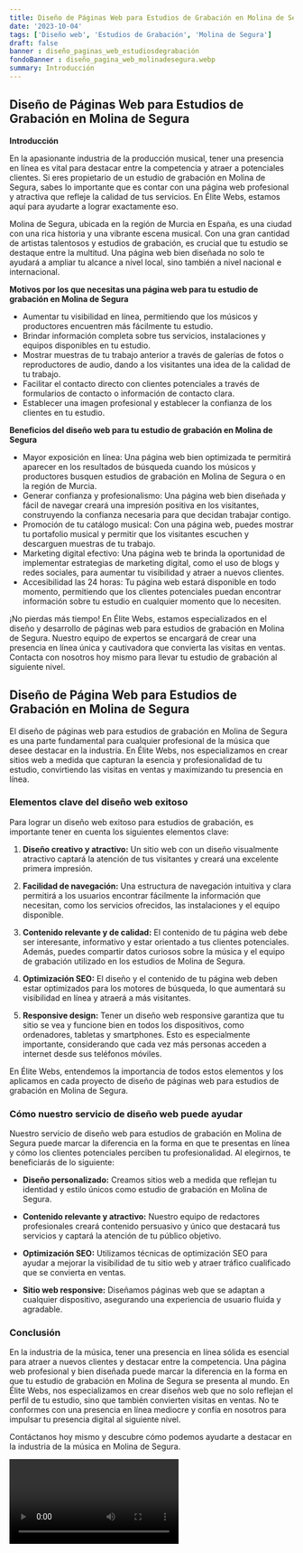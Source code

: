 ```yaml
---
title: Diseño de Páginas Web para Estudios de Grabación en Molina de Segura
date: '2023-10-04'
tags: ['Diseño web', 'Estudios de Grabación', 'Molina de Segura']
draft: false
banner : diseño_paginas_web_estudiosdegrabación
fondoBanner : diseño_pagina_web_molinadesegura.webp
summary: Introducción
---
```


## Diseño de Páginas Web para Estudios de Grabación en Molina de Segura

**Introducción**

En la apasionante industria de la producción musical, tener una presencia en línea es vital para destacar entre la competencia y atraer a potenciales clientes. Si eres propietario de un estudio de grabación en Molina de Segura, sabes lo importante que es contar con una página web profesional y atractiva que refleje la calidad de tus servicios. En Élite Webs, estamos aquí para ayudarte a lograr exactamente eso.

Molina de Segura, ubicada en la región de Murcia en España, es una ciudad con una rica historia y una vibrante escena musical. Con una gran cantidad de artistas talentosos y estudios de grabación, es crucial que tu estudio se destaque entre la multitud. Una página web bien diseñada no solo te ayudará a ampliar tu alcance a nivel local, sino también a nivel nacional e internacional.

**Motivos por los que necesitas una página web para tu estudio de grabación en Molina de Segura**

- Aumentar tu visibilidad en línea, permitiendo que los músicos y productores encuentren más fácilmente tu estudio.
- Brindar información completa sobre tus servicios, instalaciones y equipos disponibles en tu estudio.
- Mostrar muestras de tu trabajo anterior a través de galerías de fotos o reproductores de audio, dando a los visitantes una idea de la calidad de tu trabajo.
- Facilitar el contacto directo con clientes potenciales a través de formularios de contacto o información de contacto clara.
- Establecer una imagen profesional y establecer la confianza de los clientes en tu estudio.

**Beneficios del diseño web para tu estudio de grabación en Molina de Segura**

- Mayor exposición en línea: Una página web bien optimizada te permitirá aparecer en los resultados de búsqueda cuando los músicos y productores busquen estudios de grabación en Molina de Segura o en la región de Murcia.
- Generar confianza y profesionalismo: Una página web bien diseñada y fácil de navegar creará una impresión positiva en los visitantes, construyendo la confianza necesaria para que decidan trabajar contigo.
- Promoción de tu catálogo musical: Con una página web, puedes mostrar tu portafolio musical y permitir que los visitantes escuchen y descarguen muestras de tu trabajo.
- Marketing digital efectivo: Una página web te brinda la oportunidad de implementar estrategias de marketing digital, como el uso de blogs y redes sociales, para aumentar tu visibilidad y atraer a nuevos clientes.
- Accesibilidad las 24 horas: Tu página web estará disponible en todo momento, permitiendo que los clientes potenciales puedan encontrar información sobre tu estudio en cualquier momento que lo necesiten.

¡No pierdas más tiempo! En Élite Webs, estamos especializados en el diseño y desarrollo de páginas web para estudios de grabación en Molina de Segura. Nuestro equipo de expertos se encargará de crear una presencia en línea única y cautivadora que convierta las visitas en ventas. Contacta con nosotros hoy mismo para llevar tu estudio de grabación al siguiente nivel.

<GifSeo />

<Cta />

## Diseño de Página Web para Estudios de Grabación en Molina de Segura

El diseño de páginas web para estudios de grabación en Molina de Segura es una parte fundamental para cualquier profesional de la música que desee destacar en la industria. En Élite Webs, nos especializamos en crear sitios web a medida que capturan la esencia y profesionalidad de tu estudio, convirtiendo las visitas en ventas y maximizando tu presencia en línea.

### Elementos clave del diseño web exitoso

Para lograr un diseño web exitoso para estudios de grabación, es importante tener en cuenta los siguientes elementos clave:

1. **Diseño creativo y atractivo:** Un sitio web con un diseño visualmente atractivo captará la atención de tus visitantes y creará una excelente primera impresión.

2. **Facilidad de navegación:** Una estructura de navegación intuitiva y clara permitirá a los usuarios encontrar fácilmente la información que necesitan, como los servicios ofrecidos, las instalaciones y el equipo disponible.

3. **Contenido relevante y de calidad:** El contenido de tu página web debe ser interesante, informativo y estar orientado a tus clientes potenciales. Además, puedes compartir datos curiosos sobre la música y el equipo de grabación utilizado en los estudios de Molina de Segura.

4. **Optimización SEO:** El diseño y el contenido de tu página web deben estar optimizados para los motores de búsqueda, lo que aumentará su visibilidad en línea y atraerá a más visitantes.

5. **Responsive design:** Tener un diseño web responsive garantiza que tu sitio se vea y funcione bien en todos los dispositivos, como ordenadores, tabletas y smartphones. Esto es especialmente importante, considerando que cada vez más personas acceden a internet desde sus teléfonos móviles.

En Élite Webs, entendemos la importancia de todos estos elementos y los aplicamos en cada proyecto de diseño de páginas web para estudios de grabación en Molina de Segura.

### Cómo nuestro servicio de diseño web puede ayudar

Nuestro servicio de diseño web para estudios de grabación en Molina de Segura puede marcar la diferencia en la forma en que te presentas en línea y cómo los clientes potenciales perciben tu profesionalidad. Al elegirnos, te beneficiarás de lo siguiente:

- **Diseño personalizado:** Creamos sitios web a medida que reflejan tu identidad y estilo únicos como estudio de grabación en Molina de Segura.

- **Contenido relevante y atractivo:** Nuestro equipo de redactores profesionales creará contenido persuasivo y único que destacará tus servicios y captará la atención de tu público objetivo.

- **Optimización SEO:** Utilizamos técnicas de optimización SEO para ayudar a mejorar la visibilidad de tu sitio web y atraer tráfico cualificado que se convierta en ventas.

- **Sitio web responsive:** Diseñamos páginas web que se adaptan a cualquier dispositivo, asegurando una experiencia de usuario fluida y agradable.

### Conclusión

En la industria de la música, tener una presencia en línea sólida es esencial para atraer a nuevos clientes y destacar entre la competencia. Una página web profesional y bien diseñada puede marcar la diferencia en la forma en que tu estudio de grabación en Molina de Segura se presenta al mundo. En Élite Webs, nos especializamos en crear diseños web que no solo reflejan el perfil de tu estudio, sino que también convierten visitas en ventas. No te conformes con una presencia en línea mediocre y confía en nosotros para impulsar tu presencia digital al siguiente nivel.

Contáctanos hoy mismo y descubre cómo podemos ayudarte a destacar en la industria de la música en Molina de Segura.

<Video />

<CtaBot job='Estudios de Grabación' city='Molina de Segura'/>

<Gmaps query='Molina de Segura+españa+maps' />